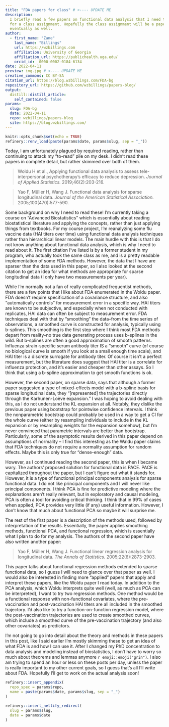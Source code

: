 ```yaml
---
title: "FDA papers for class" # <---- UPDATE ME
description:
  I briefly read a few papers on functional data analysis that I need to read
  for a class assignment. Hopefully the class assignment will be a paper
  eventually as well.
author:
  - first_name: "Zane"
    last_name: "Billings"
    url: https://wzbillings.com
    affiliation: University of Georgia
    affiliation_url: https://publichealth.uga.edu/
    orcid_id:  0000-0002-0184-6134
date: 2022-04-11
preview: img.jpg # <---- UPDATE ME 
creative_commons: CC BY-SA
citation_url: https://blog.wzbillings.com/FDA-bg 
repository_url: https://github.com/wzbillings/papers-blog/
output:
  distill::distill_article:
    self_contained: false
params:
  slug: FDA-bg
  date: 2022-04-11
  repo: wzbillings/papers-blog
  site: https://blog.wzbillings.com/
---
```


<!---
The template for this post was pretty much copied from the template created
by Danielle Navarro for her blog. https://github.com/djnavarro/distill-blog
She does awesome work and you should check her blog out!
---->

<!----
checklist:
  - check the "update me" messages in YAML above
  - initialise the _renv folder with refinery::renv_new("name of post folder")
  - populate the lockfile with refinery::renv_snapshot("name of post folder")
  - update the _renv folder from snapshot with refinery::restore("name of post folder")
---->


<!--------------- setup post ----------------->

```r
knitr::opts_chunk$set(echo = TRUE)
refinery::renv_load(paste(params$date, params$slug, sep = "_"))
```


<!--------------- post ----------------->

Today, I am unfortunately plagued by required reading, rather than continuing to attack my "to-read" pile on my desk. I didn't read these papers in complete detail, but rather skimmed over both of them.

> Woldu H et al., Applying functional data analysis to assess tele-interpersonal psychotherapy's efficacy to reduce depression. *Journal of Applied Statistics.* 2019;46(2):203-216.

> Yao F, Müller H, Wang J. Functional data analysis for sparse longitudinal data. *Journal of the American Statistical Association.* 2005;100(470):577-590.

Some background on why I need to read these! I'm currently taking a course on "Advanced Biostatistics" which is essentially about reading biostatistical literature and applying the concepts, rather than just applying things from textbooks. For my course project, I'm reanalyzing some flu vaccine data (HAI titers over time) using functional data analysis techniques rather than hierarchical linear models. The main hurdle with this is that I do not know anything about functional data analysis, which is why I need to read about it. The first citation I've listed is by a former student in my program, who actually took the same class as me, and is a pretty readable implementation of some FDA methods. However, the data that I have are sparser than the data used in this paper, so I also looked at the second citation to get an idea for what methods are appropriate for sparse longitudinal data (I only have two measurements per year).

While I'm normally not a fan of really complicated frequentist methods, there are a few points that I like about FDA enumerated in the Woldu paper. FDA doesn't require specification of a covariance structure, and also "automatically controls" for measurement error in a specific way. HAI titers are known to be subjective, and especially when not conducted with replicates, HAI data can often be subject to measurement error. FDA techniques deal with that by "smoothing" the data--from the time series of observations, a smoothed curve is constructed for analysis, typically using b-splines. This smoothing is the first step where I think most FDA methods depart from reality--no true data generating process uses b-splines in the wild. But b-splines are often a good approximation of smooth patterns. Influenza strain-specific serum antibody titer IS a "smooth" curve (of course no biological curve is smooth if you look at a small enough time scale), and HAI titer is a discrete surrogate for antibody titer. Of course it isn't a perfect measurement, but the literature does suggest that HAI titer is a correlate for influenza protection, and it's easier and cheaper than other assays. So I think that using a b-spline approximation to get smooth functions is ok.

However, the second paper, on sparse data, says that although a former paper suggested a type of mixed-effects model with a b-spline basis for sparse longitudinal data, they "[represented] the trajectories directly through the Karhunen-Loève expansion." I was hoping to avoid dealing with this, as I do not understand the KL expansion at all. Notably, they dislike the previous paper using bootstrap for pointwise confidence intervals. I think the nonparametric bootstrap could probably be used in a way to get a CI for the whole curve (either by resampling individuals to include in the KL expansion or by resampling weights for the expansion somehow), but I'm never convinced that parametric intervals are better than bootstrap. Particularly, some of the asymptotic results derived in this paper depend on assumptions of normality -- I find this interesting as the Waldu paper claims that FDA techniques do not require a normality assumption for random effects. Maybe this is only true for "dense-enough" data.

However, as I continued reading the second paper, this is when I became wary. The authors' proposed solution for functional data is PACE. PACE is capitalized throughout the paper, but I can't figure out what it stands for. However, it is a type of functional principal components analysis for sparse functional data. I do not like principal components and I will never like principal components. I think PCA is fine for predictive modeling where the explanations aren't really relevant, but in exploratory and causal modeling, PCA is often a tool for avoiding critical thinking. I think that in 99% of cases when applied, PCA provides very little (if any) useful information. However, I don't know that much about functional PCA so maybe it will surprise me.

The rest of the first paper is a description of the methods used, followed by interpretation of the results. Essentially, the paper applies smoothing methods, functional PCA, and functional regression, which is essentially what I plan to do for my analysis. The authors of the second paper have also written another paper:

> Yao F, Müller H, Wang J. Functional linear regression analysis for longitudinal data. *The Annals of Statistics.* 2005;22(6):2873-2903.

This paper talks about functional regression methods extended to sparse functional data, so I guess I will need to glance over that paper as well. I would also be interested in finding more "applied" papers that apply and interpret these papers, like the Woldu paper I read today. In addition to the PCA analysis, which Woldu interprets quite well (well, as much as PCA can be interpreted), I want to try two regression methods. One method would be a functional response with non-functional covariates, where the pre-vaccination and post-vaccination HAI titers are all included in the smoothed trajectory. I'd also like to try a function-on-function regression model, where the post-vaccination trajectories are used to create smoothed curves, which include a smoothed curve of the pre-vaccination trajectory (and also other covariates) as predictors.

I'm not going to go into detail about the theory and methods in these papers in this post, like I said earlier I'm mostly skimming these to get an idea of what FDA is and how I can use it. After I changed my PhD concentration to data analysis and modeling instead of biostatistics, I don't have to worry so much about theorems and lemmas anymore `r emoji::emoji("grin")`. I also am trying to spend an hour or less on these posts per day, unless the paper is really important to my other current goals, so I guess that's all I'll write about FDA. Hopefully I'll get to work on the actual analysis soon!

<!--------------- appendices ----------------->

```r
refinery::insert_appendix(
  repo_spec = params$repo, 
  name = paste(params$date, params$slug, sep = "_")
)
```


<!--------------- miscellanea ----------------->

```r
refinery::insert_netlify_redirect(
  slug = params$slug, 
  date = params$date
)
```

